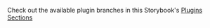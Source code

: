 
<StorybookLinkTransformer />
<StorybookFontTransformer />

<Meta title="Aetherspace / Plugin Branches" />

<ReadMeMD />

Check out the available plugin branches in this Storybook's <a href="/docs/plugins">Plugins Sections</a>
